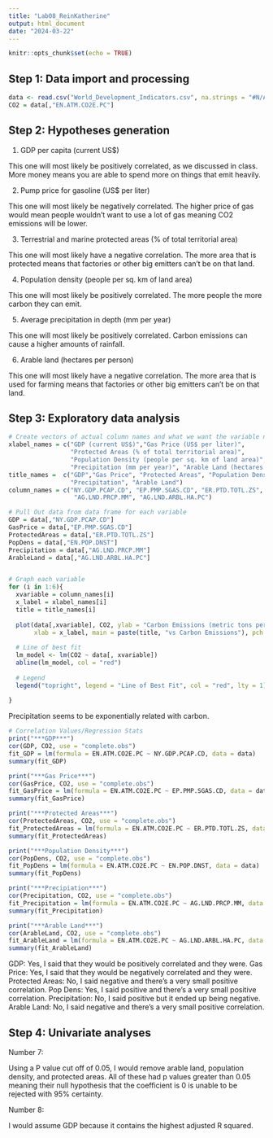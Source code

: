 ```yaml
---
title: "Lab08_ReinKatherine"
output: html_document
date: "2024-03-22"
---
```


```r
knitr::opts_chunk$set(echo = TRUE)
```

## Step 1: Data import and processing

```r
data <- read.csv("World_Development_Indicators.csv", na.strings = "#N/A")
CO2 = data[,"EN.ATM.CO2E.PC"]
```

## Step 2: Hypotheses generation

1. GDP per capita (current US$)

This one will most likely be positively correlated, as we discussed in class. More money means you are able to spend more on things that emit heavily.

2. Pump price for gasoline (US$ per liter)

This one will most likely be negatively correlated. The higher price of gas would mean people wouldn't want to use a lot of gas meaning CO2 emissions will be lower.

3. Terrestrial and marine protected areas (% of total territorial area)

This one will most likely have a negative correlation. The more area that is protected means that factories or other big emitters can't be on that land.

4. Population density (people per sq. km of land area)

This one will most likely be positively correlated. The more people the more carbon they can emit.

5. Average precipitation in depth (mm per year)

This one will most likely be positively correlated. Carbon emissions can cause a higher amounts of rainfall.

6. Arable land (hectares per person)

This one will most likely have a negative correlation. The more area that is used for farming means that factories or other big emitters can't be on that land.

## Step 3: Exploratory data analysis

```r

# Create vectors of actual column names and what we want the variable names to be
xlabel_names = c("GDP (current US$)","Gas Price (US$ per liter)",
                 "Protected Areas (% of total territorial area)",
                 "Population Density (people per sq. km of land area)",
                 "Precipitation (mm per year)", "Arable Land (hectares per person)")
title_names =  c("GDP","Gas Price", "Protected Areas", "Population Density",
                 "Precipitation", "Arable Land")
column_names = c("NY.GDP.PCAP.CD", "EP.PMP.SGAS.CD", "ER.PTD.TOTL.ZS", "EN.POP.DNST",
                  "AG.LND.PRCP.MM", "AG.LND.ARBL.HA.PC")

# Pull Out data from data frame for each variable
GDP = data[,"NY.GDP.PCAP.CD"]
GasPrice = data[,"EP.PMP.SGAS.CD"]
ProtectedAreas = data[,"ER.PTD.TOTL.ZS"]
PopDens = data[,"EN.POP.DNST"]
Precipitation = data[,"AG.LND.PRCP.MM"]
ArableLand = data[,"AG.LND.ARBL.HA.PC"]


# Graph each variable
for (i in 1:6){
  xvariable = column_names[i]
  x_label = xlabel_names[i]
  title = title_names[i]
  
  plot(data[,xvariable], CO2, ylab = "Carbon Emissions (metric tons per capita)", 
       xlab = x_label, main = paste(title, "vs Carbon Emissions"), pch = 19, cex = 0.7)
  
  # Line of best fit
  lm_model <- lm(CO2 ~ data[, xvariable])
  abline(lm_model, col = "red")
  
  # Legend
  legend("topright", legend = "Line of Best Fit", col = "red", lty = 1)
  
}
```
Precipitation seems to be exponentially related with carbon.

```r
# Correlation Values/Regression Stats
print("***GDP***")
cor(GDP, CO2, use = "complete.obs")
fit_GDP = lm(formula = EN.ATM.CO2E.PC ~ NY.GDP.PCAP.CD, data = data)
summary(fit_GDP)

print("***Gas Price***")
cor(GasPrice, CO2, use = "complete.obs")
fit_GasPrice = lm(formula = EN.ATM.CO2E.PC ~ EP.PMP.SGAS.CD, data = data)
summary(fit_GasPrice)

print("***Protected Areas***")
cor(ProtectedAreas, CO2, use = "complete.obs")
fit_ProtectedAreas = lm(formula = EN.ATM.CO2E.PC ~ ER.PTD.TOTL.ZS, data = data)
summary(fit_ProtectedAreas)

print("***Population Density***")
cor(PopDens, CO2, use = "complete.obs")
fit_PopDens = lm(formula = EN.ATM.CO2E.PC ~ EN.POP.DNST, data = data)
summary(fit_PopDens)

print("***Precipiation***")
cor(Precipitation, CO2, use = "complete.obs")
fit_Precipitation = lm(formula = EN.ATM.CO2E.PC ~ AG.LND.PRCP.MM, data = data)
summary(fit_Precipitation)

print("***Arable Land***")
cor(ArableLand, CO2, use = "complete.obs")
fit_ArableLand = lm(formula = EN.ATM.CO2E.PC ~ AG.LND.ARBL.HA.PC, data = data)
summary(fit_ArableLand)

```

GDP: Yes, I said that they would be positively correlated and they were.
Gas Price: Yes, I said that they would be negatively correlated and they were.
Protected Areas: No, I said negative and there's a very small positive correlation.
Pop Dens: Yes, I said positive and there's a very small positive correlation.
Precipitation: No, I said positive but it ended up being negative.
Arable Land: No, I said negative and there's a very small positive correlation.


## Step 4: Univariate analyses

Number 7:

Using a P value cut off of 0.05, I would remove arable land, population density, and protected areas. All of these had p values greater than 0.05 meaning their null hypothesis that the coefficient is 0 is unable to be rejected with 95% certainty.

Number 8:

I would assume GDP because it contains the highest adjusted R squared. 
